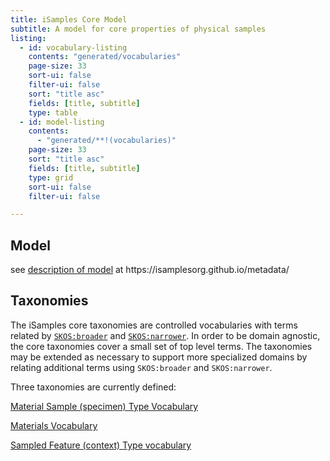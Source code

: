```yaml
---
title: iSamples Core Model
subtitle: A model for core properties of physical samples
listing:
  - id: vocabulary-listing
    contents: "generated/vocabularies"
    page-size: 33
    sort-ui: false
    filter-ui: false
    sort: "title asc"
    fields: [title, subtitle]
    type: table
  - id: model-listing
    contents: 
      - "generated/**!(vocabularies)"
    page-size: 33
    sort: "title asc"
    fields: [title, subtitle]
    type: grid   
    sort-ui: false
    filter-ui: false

---
```


## Model

see [description of model](https://isamplesorg.github.io/metadata/) at https://isamplesorg.github.io/metadata/

## Taxonomies

The iSamples core taxonomies are controlled vocabularies with terms related by [`SKOS:broader`](https://www.w3.org/2009/08/skos-reference/skos.html#broader) and [`SKOS:narrower`](https://www.w3.org/2009/08/skos-reference/skos.html#narrower). In order to be domain agnostic, the core taxonomies cover a small set of top level terms. The taxonomies may be extended as necessary to support more specialized domains by relating additional terms using `SKOS:broader` and `SKOS:narrower`.

Three taxonomies are currently defined:

[Material Sample (specimen) Type Vocabulary](https://isamplesorg.github.io/metadata/vocabularies/specimentype.html)

[Materials Vocabulary](https://isamplesorg.github.io/metadata/vocabularies/materialtype.html)

[Sampled Feature (context) Type vocabulary](https://isamplesorg.github.io/metadata/vocabularies/sampledfeature.html)

